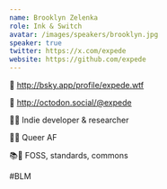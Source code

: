```yaml
---
name: Brooklyn Zelenka
role: Ink & Switch
avatar: /images/speakers/brooklyn.jpg
speaker: true
twitter: https://x.com/expede
website: https://github.com/expede
---
```


🦋 http://bsky.app/profile/expede.wtf

🐘 http://octodon.social/@expede

👩‍🔬 Indie developer & researcher

🏳️‍🌈 Queer AF

📚🤝 FOSS, standards, commons

#BLM
